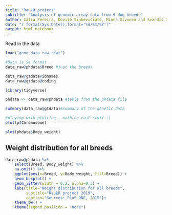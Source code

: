 ```yaml
---
title: "RaukR project"
subtitle: "Analysis of genomic array data from 9 dog breeds"
author: Cátia Pereira, Dovilė Sinkevičiūtė, Minna Sivonen and Svandís Sæmundsdóttir
date: "r format(Sys.Date(),format='%d/%m/%Y')"
output: html_notebook
---
```


Read in the data
```r
load("geno_data_raw.rdat")

#Data is S4 format
data_raw@phdata$Breed #just the breeds

data_raw@gtdata@idnames
data_raw@gtdata@coding

library(tidyverse)

phdata <- data_raw@phdata #table from the phdata file

summary(data_raw@gtdata)#summary of the genetic data

#playing with plotting.. nothing real stuff :)
plot(p$Chromosome)

plot(phdata$Body_weight)
```

## Weight distribution for all breeds
```r
data_raw@phdata %>% 
    select(Breed, Body_weight) %>% 
    na.omit() %>% 
    ggplot(aes(x=Breed, y=Body_weight, fill=Breed)) +
    geom_boxplot() +
    geom_jitter(width = 0.2, alpha=0.3) +
    labs(title="Weight distribution for all breeds",
         subtitle="RaukR project 2019",
         caption="Sources: PLoS ONE, 2015")+
    theme_bw() + 
    theme(legend.position = "none")
```